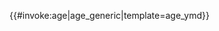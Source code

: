 <includeonly>{{#invoke:age|age_generic|template=age_ymd}}</includeonly><noinclude>{{documentation}}</noinclude>